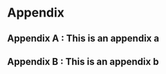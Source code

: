 # Appendix {-}

## Appendix A : This is an appendix a {-}


\newpage
## Appendix B : This is an appendix b {-}